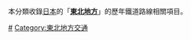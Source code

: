 {{日本地理地方區劃分類導航|鐵路路線}}
本分類收錄[[日本|日本]]的「'''[[東北地方|東北地方]]'''」的歷年鐵道路線相關項目。

[[Category:日本各地域鐵路線|#]]
[[Category:東北地方交通|Category:東北地方交通]]